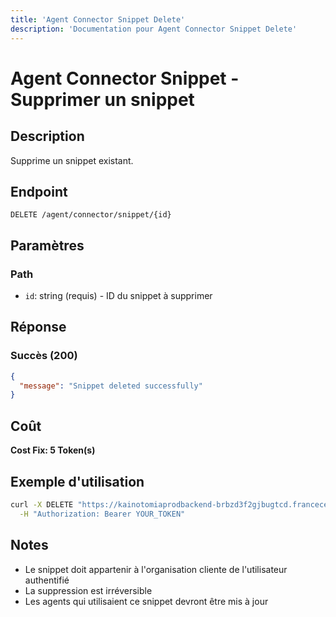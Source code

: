 ```yaml
---
title: 'Agent Connector Snippet Delete'
description: 'Documentation pour Agent Connector Snippet Delete'
---
```


# Agent Connector Snippet - Supprimer un snippet

## Description
Supprime un snippet existant.

## Endpoint
```
DELETE /agent/connector/snippet/{id}
```

## Paramètres

### Path
- `id`: string (requis) - ID du snippet à supprimer

## Réponse

### Succès (200)
```json
{
  "message": "Snippet deleted successfully"
}
```

## Coût
**Cost Fix: 5 Token(s)**

## Exemple d'utilisation

```bash
curl -X DELETE "https://kainotomiaprodbackend-brbzd3f2gjbugtcd.francecentral-01.azurewebsites.net/agent/connector/snippet/snippet-id-123" \
  -H "Authorization: Bearer YOUR_TOKEN"
```

## Notes
- Le snippet doit appartenir à l'organisation cliente de l'utilisateur authentifié
- La suppression est irréversible
- Les agents qui utilisaient ce snippet devront être mis à jour 
